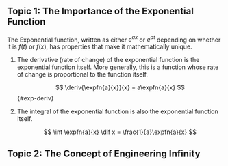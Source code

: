 ## Topic 1: The Importance of the Exponential Function

::: {#topic1}
The Exponential function, written as either $e^{ax}$ or $e^{at}$ depending on whether it is $f(t)$ or $f(x)$, has properties that make it mathematically unique.

1.  The derivative (rate of change) of the exponential function is the exponential function itself. More generally, this is a function whose rate of change is proportional to the function itself.

    $$
    \deriv{\expfn{a}{x}}{x} = a\expfn{a}{x}
    $$ {#exp-deriv}

2.  The integral of the exponential function is also the exponential function itself.

    $$
    \int \expfn{a}{x} \dif x = \frac{1}{a}\expfn{a}{x}
    $$
:::

## Topic 2: The Concept of Engineering Infinity

::: {#topic2}
:::